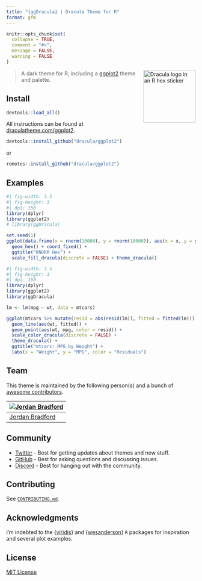 ```yaml
---
title: "{ggDracula} | Dracula Theme for R"
format: gfm
---
```


<!-- README.md is rendered from README.qmd. Edit README.qmd and render to update README.md -->

```R
knitr::opts_chunk$set(
  collapse = TRUE,
  comment = "#>",
  message = FALSE,
  warning = FALSE
)
```

<img src="man/figures/logo.svg" align="right" height="139" alt="Dracula logo in an R hex sticker" />

> A dark theme for R, including a [ggplot2](https://github.com/tidyverse/ggplot2) theme and palette.

## Install

```R
devtools::load_all()
```

All instructions can be found at [draculatheme.com/ggplot2](https://draculatheme.com/ggplot2).
```R
devtools::install_github("dracula/ggplot2")
```
or
```R
remotes::install_github("dracula/ggplot2")
```

## Examples

```R
#| fig-width: 3.5
#| fig-height: 3
#| dpi: 150
library(dplyr)
library(ggplot2)
# library(ggDracula)

set.seed(1)
ggplot(data.frame(x = rnorm(10000), y = rnorm(10000)), aes(x = x, y = y)) +
  geom_hex() + coord_fixed() +
  ggtitle("RNORM Hex") +
  scale_fill_dracula(discrete = FALSE) + theme_dracula()
```


```R
#| fig-width: 3.5
#| fig-height: 3
#| dpi: 150
library(dplyr)
library(ggplot2)
library(ggDracula)

lm <- lm(mpg ~ wt, data = mtcars)

ggplot(mtcars %>% mutate(resid = abs(resid(lm)), fitted = fitted(lm))) +
  geom_line(aes(wt, fitted)) +
  geom_point(aes(wt, mpg, color = resid)) +
  scale_color_dracula(discrete = FALSE) +
  theme_dracula() +
  ggtitle("mtcars: MPG by Weight") +
  labs(x = "Weight", y = "MPG", color = "Residuals")
```


## Team

This theme is maintained by the following person(s) and a bunch of [awesome contributors](https://github.com/dracula/ggplot2/graphs/contributors).

| [![Jordan Bradford](https://github.com/jrdnbradford.png?size=100)](https://github.com/jrdnbradford) |
| --------------------------------------------------------------------------------------------------- |
| [Jordan Bradford](https://github.com/jrdnbradford)                                                  |

## Community

- [Twitter](https://twitter.com/draculatheme) - Best for getting updates about themes and new stuff.
- [GitHub](https://github.com/dracula/dracula-theme/discussions) - Best for asking questions and discussing issues.
- [Discord](https://draculatheme.com/discord-invite) - Best for hanging out with the community.

## Contributing
See [`CONTRIBUTING.md`](/.github/CONTRIBUTING.md).

## Acknowledgments

I'm indebted to the {[viridis](https://sjmgarnier.github.io/viridis)} and {[wesanderson](https://github.com/karthik/wesanderson)} `R` packages for inspiration and several plot examples.

## License

[MIT License](./LICENSE)
